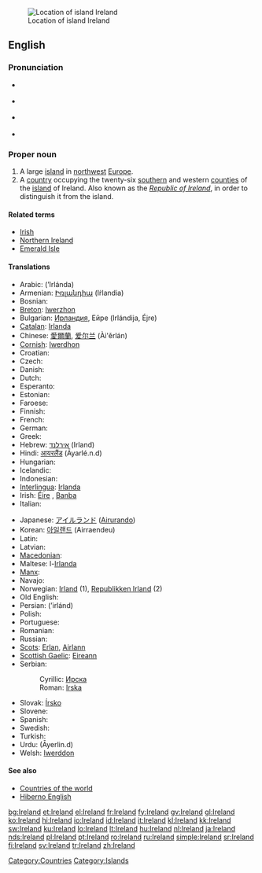 {{wikipedia}}
[[Image:LocationIslandIreland.png|thumbnail|Location of island Ireland]]
==English==

===Pronunciation===
* {{a|UK}} {{IPA|/ˈaɪə.lənd/}}
* {{a|US}} {{IPA|/ˈaɪɚ.lənd/}}
* {{italbrac|[[Hiberno-English|HE]]}} {{IPA|/ˈaɾlənd/|/ˈaɪrlənd/}}
* {{audio|en-us-Ireland.ogg|Audio (US)}}

===Proper noun===
{{en-proper noun}}

# A large [[island]] in [[northwest]] [[Europe]].
# A [[country]] occupying the twenty-six [[south]]ern and western [[county|counties]] of the [[island]] of Ireland. Also known as the ''[[Republic of Ireland]]'', in order to distinguish it from the island.

====Related terms====
* [[Irish]]
* [[Northern Ireland]]
* [[Emerald Isle]]

====Translations====
{{trans-top|Ireland}}
* Arabic: {{Arab|[[ايرلندا]]}} (’Irlánda) {{f}}
* Armenian: [[Իռլանդիա]] (Iṙlandia)
* Bosnian: {{t-|bs|Irska|f}}
* [[Breton]]: [[Iwerzhon]]
* Bulgarian: [[Ирландия#Bulgarian|Ирландия]], Ейре (Irlándija, Éjre) {{f}}
* [[Catalan]]: [[Irlanda]] {{f}}
* Chinese: [[愛爾蘭]], [[爱尔兰]] (Ài'ěrlán)
* [[Cornish]]: [[Iwerdhon]]
* Croatian: {{t-|hr|Irska|f|alt=Ȋrskā}}
* Czech: {{t+|cs|Irsko}}
* Danish: {{t-|da|Irland}}
* Dutch: {{t+|nl|Ierland}}
* Esperanto: {{t-|eo|Irlando|xs=Esperanto}}
* Estonian: {{t+|et|Iirimaa}}
* Faroese: {{t-|fo|Írland|xs=Faroese}}
* Finnish: {{t+|fi|Irlanti}}
* French: {{t+|fr|Irlande|f}}
* German: {{t+|de|Irland}}
* Greek: {{t+|el|Ιρλανδία|f|tr=Irlandía|sc=Grek}}
* Hebrew: [[אירלנד]] (Irland)
* Hindi: [[आयरलैंड]] (Āyarlé.n.d)
* Hungarian: {{t+|hu|Írország}}
* Icelandic: {{t+|is|Írland|n}}
* Indonesian: {{t-|id|Irlandia|xs=Indonesian}}
* [[Interlingua]]: [[Irlanda]]
* Irish: [[Éire]] {{f}}, [[Banba]] {{f}}
* Italian: {{t+|it|Irlanda|f}}
{{trans-mid}}
* Japanese: [[アイルランド]] ([[Airurando]])
* Korean: [[아일랜드]] (Airraendeu)
* Latin: {{t-|la|Hibernia}}
* Latvian: {{t-|lv|Īrija|f|xs=Latvian}}
* [[Macedonian]]: {{t+|mk|Ирска|f|tr=Írska|sc=Cyrl|xs=Macedonian}}
* Maltese: l-[[Irlanda]]
* [[Manx]]: {{t-|gv|Nerin|f|xs=Manx}}
* Navajo: {{tø|nv|Bitsiighaʼ Łichʼííʼí Bikéyah}}
* Norwegian: [[Irland]] (1), [[Republikken Irland]] (2)
* Old English: {{t-|ang|Írland|xs=Old English}}
* Persian: {{fa-Arab|[[ایرلند]]}} (’irlánd)
* Polish: {{t+|pl|Irlandia|f}}
* Portuguese: {{t+|pt|Irlanda}}
* Romanian: {{t+|ro|Irlanda|f}}
* Russian: {{t+|ru|Ирландия|f|tr=Irlándija|sc=Cyrl}}
* [[Scots]]: [[Erlan]], [[Airlann]]
* [[Scottish Gaelic]]: [[Eireann]] {{f}}
* Serbian:
*: Cyrillic: [[Ирска#Serbian|Ирска]] {{f}}
*: Roman: [[Irska#Serbian|Irska]] {{f}}
* Slovak: [[Írsko]] {{n}}
* Slovene: {{t+|sl|Irska|f}}
* Spanish: {{t+|es|Irlanda|f}}
* Swedish: {{t+|sv|Irland|n}}
* Turkish: {{t+|tr|İrlanda}}
* Urdu: {{ur-Arab|[[ائرلینڈ|آئرلینڈ]]}} (Āyerlin.d)
* Welsh: [[Iwerddon]] {{f}}
{{trans-bottom}}

====See also====
* [[Appendix:Countries of the world|Countries of the world]]
* [[Hiberno English]]

[[Category:Countries]]
[[Category:Islands]]

[[bg:Ireland]]
[[et:Ireland]]
[[el:Ireland]]
[[fr:Ireland]]
[[fy:Ireland]]
[[gv:Ireland]]
[[gl:Ireland]]
[[ko:Ireland]]
[[hi:Ireland]]
[[io:Ireland]]
[[id:Ireland]]
[[it:Ireland]]
[[kl:Ireland]]
[[kk:Ireland]]
[[sw:Ireland]]
[[ku:Ireland]]
[[lo:Ireland]]
[[lt:Ireland]]
[[hu:Ireland]]
[[nl:Ireland]]
[[ja:Ireland]]
[[nds:Ireland]]
[[pl:Ireland]]
[[pt:Ireland]]
[[ro:Ireland]]
[[ru:Ireland]]
[[simple:Ireland]]
[[sr:Ireland]]
[[fi:Ireland]]
[[sv:Ireland]]
[[tr:Ireland]]
[[zh:Ireland]]
